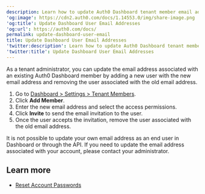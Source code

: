 ```yaml
---
description: Learn how to update Auth0 Dashboard tenant member email addresses.
'og:image': https://cdn2.auth0.com/docs/1.14553.0/img/share-image.png
'og:title': Update Dashboard User Email Addresses
'og:url': https://auth0.com/docs/
permalink: update-dashboard-user-email
title: Update Dashboard User Email Addresses
'twitter:description': Learn how to update Auth0 Dashboard tenant member email addresses.
'twitter:title': Update Dashboard User Email Addresses
---
```

As a tenant administrator, you can update the email address associated with an existing <Tooltip tip="Auth0 Dashboard: Auth0's main product to configure your services." cta="View Glossary" href="/glossary?term=Auth0+Dashboard">Auth0 Dashboard</Tooltip> member by adding a new user with the new email address and removing the user associated with the old email address.

1. Go to [Dashboard > Settings > Tenant Members](https://manage.auth0.com/#/tenants/admins).
2. Click **Add Member**.
3. Enter the new email address and select the access permissions.
4. Click **Invite** to send the email invitation to the user.
5. Once the user accepts the invitation, remove the user associated with the old email address.

<Callout icon="file-lines" color="#0EA5E9" iconType="regular">

It is not possible to update your own email address as an end user in Dashboard or through the API. If you need to update the email address associated with your account, please contact your administrator.

</Callout>

## Learn more

* [Reset Account Passwords](/troubleshoot/customer-support/reset-account-passwords)